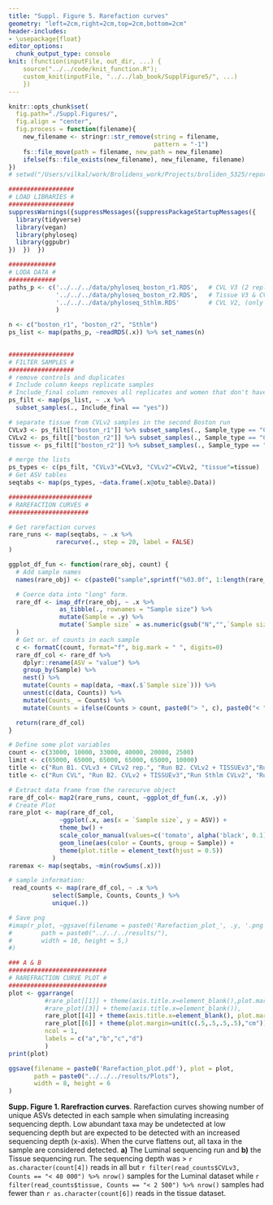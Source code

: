```yaml
---
title: "Suppl. Figure 5. Rarefaction curves"
geometry: "left=2cm,right=2cm,top=2cm,bottom=2cm"
header-includes: 
- \usepackage{float}
editor_options: 
  chunk_output_type: console
knit: (function(inputFile, out_dir, ...) {
    source("../../code/knit_function.R");
    custom_knit(inputFile, "../../lab_book/SupplFigure5/", ...)
    })
---
```


```r
knitr::opts_chunk$set(
  fig.path="./Suppl.Figures/",
  fig.align = "center",
  fig.process = function(filename){
    new_filename <- stringr::str_remove(string = filename, 
                                        pattern = "-1")
    fs::file_move(path = filename, new_path = new_filename)
    ifelse(fs::file_exists(new_filename), new_filename, filename)
})
# setwd("/Users/vilkal/work/Brolidens_work/Projects/broliden_5325/reports/manuscript")
```

```r
##################
# LOAD LIBRARIES #
##################
suppressWarnings({suppressMessages({suppressPackageStartupMessages({
  library(tidyverse)
  library(vegan)
  library(phyloseq)
  library(ggpubr)
})  })  })

#############
# LODA DATA #
#############
paths_p <- c('../../../data/phyloseq_boston_r1.RDS',   # CVL V3 (2 replicates of one tissue + 27 CVL V2)
             '../../../data/phyloseq_boston_r2.RDS',   # Tissue V3 & CVL V2
             '../../../data/phyloseq_Sthlm.RDS'        # CVL V2, (only v4 region)
             )       

n <- c("boston_r1", "boston_r2", "Sthlm")
ps_list <- map(paths_p, ~readRDS(.x)) %>% set_names(n)
  
```


```r
##################
# FILTER SAMPLES #
##################
# remove controls and duplicates
# Include column keeps replicate samples
# Include_final column removes all replicates and women that don't have trx samples
ps_filt <- map(ps_list, ~ .x %>%
  subset_samples(., Include_final == "yes")) 

# separate tissue from CVLv2 samples in the second Boston run
CVLv3 <- ps_filt[["boston_r1"]] %>% subset_samples(., Sample_type == "CVL" & Visit == "v3")
CVLv2 <- ps_filt[["boston_r2"]] %>% subset_samples(., Sample_type == "CVL" & Visit == "v2")
tissue <- ps_filt[["boston_r2"]] %>% subset_samples(., Sample_type == "tissue" & Visit == "v3")

# merge the lists
ps_types <- c(ps_filt, "CVLv3"=CVLv3, "CVLv2"=CVLv2, "tissue"=tissue)
# Get ASV tables
seqtabs <- map(ps_types, ~data.frame(.x@otu_table@.Data))

#######################
# RAREFACTION CURVES #
######################

# Get rarefaction curves
rare_runs <- map(seqtabs, ~ .x %>%
             rarecurve(., step = 20, label = FALSE)
)

ggplot_df_fun <- function(rare_obj, count) {
  # Add sample names
  names(rare_obj) <- c(paste0("sample",sprintf("%03.0f", 1:length(rare_obj))))

  # Coerce data into "long" form.
  rare_df <- imap_dfr(rare_obj, ~ .x %>%
              as_tibble(., rownames = "Sample size") %>%
              mutate(Sample = .y) %>%
              mutate(`Sample size` = as.numeric(gsub("N","",`Sample size`)))
  )
  # Get nr. of counts in each sample
  c <- formatC(count, format="f", big.mark = " ", digits=0)
  rare_df_col <- rare_df %>%
    dplyr::rename(ASV = "value") %>%
    group_by(Sample) %>%
    nest() %>%
    mutate(Counts = map(data, ~max(.$`Sample size`))) %>%
    unnest(c(data, Counts)) %>%
    mutate(Counts_ = Counts) %>%
    mutate(Counts = ifelse(Counts > count, paste0("> ", c), paste0("< ", c)))

  return(rare_df_col)
}

# Define some plot variables
count <- c(33000, 10000, 33000, 40000, 20000, 2500)
limit <- c(65000, 65000, 65000, 65000, 65000, 10000)
title <- c("Run B1. CVLv3 + CVLv2 rep.", "Run B2. CVLv2 + TISSUEv3","Run Sthlm CVLv2", "Run B1. CVLv3", "Run B2. CVLv2", "Run B2. TISSUEv3")
title <- c("Run CVL", "Run B2. CVLv2 + TISSUEv3","Run Sthlm CVLv2", "Run B2. CVLv2", "Run Tissue")

# Extract data frame from the rarecurve object
rare_df_col<- map2(rare_runs, count, ~ggplot_df_fun(.x, .y))
# Create Plot
rare_plot <- map(rare_df_col,
              ~ggplot(.x, aes(x = `Sample size`, y = ASV)) +
              theme_bw() +
              scale_color_manual(values=c('tomato', alpha('black', 0.1))) +
              geom_line(aes(color = Counts, group = Sample)) +
              theme(plot.title = element_text(hjust = 0.5))
            )
raremax <- map(seqtabs, ~min(rowSums(.x)))

# sample information:
 read_counts <- map(rare_df_col, ~ .x %>%
            select(Sample, Counts, Counts_) %>%
            unique(.))

# Save png
#imap(r_plot, ~ggsave(filename = paste0('Rarefaction_plot_', .y, '.png'), plot = .x,
#        path = paste0("../../../results/"),
#        width = 10, height = 5,)
#)

```

```r
### A & B
###########################
# RAREFRACTION CURVE PLOT #
###########################
plot <- ggarrange(
          #rare_plot[[1]] + theme(axis.title.x=element_blank(),plot.margin=unit(c(.5,.5,.5,.5),"cm")),
          #rare_plot[[3]] + theme(axis.title.x=element_blank()),
          rare_plot[[4]] + theme(axis.title.x=element_blank(), plot.margin=unit(c(.5,.5,.5,.5),"cm")),
          rare_plot[[6]] + theme(plot.margin=unit(c(.5,.5,.5,.5),"cm")),
          ncol = 1,
          labels = c("a","b","c","d")
          )
print(plot)

ggsave(filename = paste0('Rarefaction_plot.pdf'), plot = plot,
       path = paste0("../../../results/Plots"),
       width = 8, height = 6
)
```

**Supp. Figure 1. Rarefraction curves**. Rarefaction curves showing number of unique ASVs detected in each sample when simulating increasing sequencing depth. Low abundant taxa may be undetected at low sequencing depth but are expected to be detected with an increased sequencing depth (x-axis). When the curve flattens out, all taxa in the sample are considered detected. **a)** The Luminal sequencing run and **b)** the Tissue sequencing run. The sequencing depth was > `r as.character(count[4])` reads in all but `r filter(read_counts$CVLv3, Counts == "< 40 000") %>% nrow()` samples for the Luminal dataset while `r filter(read_counts$tissue, Counts == "< 2 500") %>% nrow()` samples had fewer than `r as.character(count[6])` reads in the tissue dataset. 